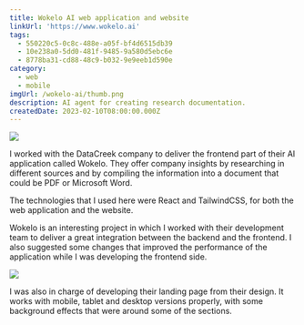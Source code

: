 ```yaml
---
title: Wokelo AI web application and website
linkUrl: 'https://www.wokelo.ai'
tags:
  - 550220c5-0c8c-488e-a05f-bf4d6515db39
  - 10e238a0-5dd0-481f-9485-9a580d5ebc6e
  - 8778ba31-cd88-48c9-b032-9e9eeb1d590e
category:
  - web
  - mobile
imgUrl: /wokelo-ai/thumb.png
description: AI agent for creating research documentation.
createdDate: 2023-02-10T08:00:00.000Z
---
```


![](/wokelo-ai/1.png)

I worked with the DataCreek company to deliver the frontend part of their AI application called Wokelo. They offer company insights by researching in different sources and by compiling the information into a document that could be PDF or Microsoft Word.

The technologies that I used here were React and TailwindCSS, for both the web application and the website.

Wokelo is an interesting project in which I worked with their development team to deliver a great integration between the backend and the frontend. I also suggested some changes that improved the performance of the application while I  was developing the frontend side.

![](/wokelo-ai/2.png)

I was also in charge of developing their landing page from their design. It works with mobile, tablet and desktop versions properly, with some background effects that were around some of the sections.
